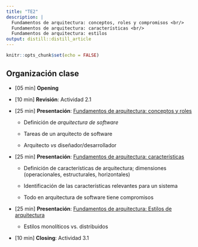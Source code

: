 ```yaml
---
title: "TE2"
description: |
  Fundamentos de arquitectura: conceptos, roles y compromisos <br/>
  Fundamentos de arquitectura: características <br/>
  Fundamentos de arquitectura: estilos
output: distill::distill_article
---
```


```r
knitr::opts_chunk$set(echo = FALSE)
```

## Organización clase

-   [05 min] **Opening**

-   [10 min] **Revisión**: Actividad 2.1

-   [25 min] **Presentación**: [Fundamentos de arquitectura: conceptos y roles](slides/TE2_1_fundamentos_arquitectura.html)

    -   Definición de *arquitectura de software*

    -   Tareas de un arquitecto de software

    -   Arquitecto *vs* diseñador/desarrollador

-   [25 min] **Presentación**: [Fundamentos de arquitectura: características](slides/TE2_2_caracteristicas_arquitectura.html)

    -   Definición de características de arquitectura; dimensiones (operacionales, estructurales, horizontales)

    -   Identificación de las características relevantes para un sistema

    -   Todo en arquitectura de software tiene compromisos

-   [25 min] **Presentación**: [Fundamentos de arquitectura: Estilos de arquitectura](slides/TE2_3_estilos_arquitectura.html)

    -   Estilos monolíticos vs. distribuidos

-   [10 min] **Closing**: Actividad 3.1

## 
